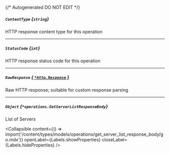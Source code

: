 {/* Autogenerated DO NOT EDIT  */}

##### `ContentType` *{`string`}*
HTTP response content type for this operation

---
##### `StatusCode` *{`int`}*
HTTP response status code for this operation

---
##### `RawResponse` [*{ `*http.Response` }*](https://pkg.go.dev/net/http#Response)
Raw HTTP response; suitable for custom response parsing

---
##### `Object` *{`*operations.GetServerListResponseBody`}*
List of Servers

<Collapsible content={() => import('/content/types/models/operations/get_server_list_response_body/go.mdx')} openLabel={Labels.showProperties} closeLabel={Labels.hideProperties} />



